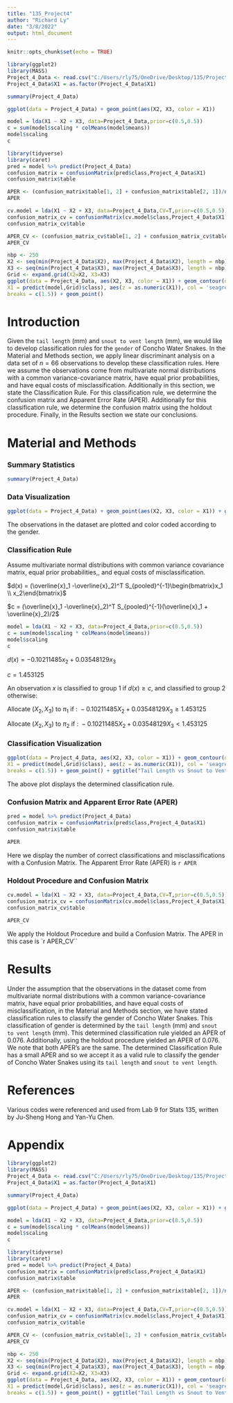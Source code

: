 ---
title: "135_Project4"
author: "Richard Ly"
date: "3/8/2022"
output: html_document
---

```{r setup, include=FALSE}
knitr::opts_chunk$set(echo = TRUE)
```

```{r include=FALSE}
library(ggplot2)
library(MASS)
Project_4_Data <- read.csv("C:/Users/rly75/OneDrive/Desktop/135/Projects/Project_4_Data.txt", sep="")
Project_4_Data$X1 = as.factor(Project_4_Data$X1)

summary(Project_4_Data)

ggplot(data = Project_4_Data) + geom_point(aes(X2, X3, color = X1))

model = lda(X1 ~ X2 + X3, data=Project_4_Data,prior=c(0.5,0.5))
c = sum(model$scaling * colMeans(model$means))
model$scaling
c

library(tidyverse)
library(caret)
pred = model %>% predict(Project_4_Data)
confusion_matrix = confusionMatrix(pred$class,Project_4_Data$X1)
confusion_matrix$table

APER <- (confusion_matrix$table[1, 2] + confusion_matrix$table[2, 1])/nrow(Project_4_Data)
APER

cv.model = lda(X1 ~ X2 + X3, data=Project_4_Data,CV=T,prior=c(0.5,0.5))
confusion_matrix_cv = confusionMatrix(cv.model$class,Project_4_Data$X1)
confusion_matrix_cv$table

APER_CV <- (confusion_matrix_cv$table[1, 2] + confusion_matrix_cv$table[2, 1])/nrow(Project_4_Data)
APER_CV

nbp <- 250
X2 <- seq(min(Project_4_Data$X2), max(Project_4_Data$X2), length = nbp)
X3 <- seq(min(Project_4_Data$X3), max(Project_4_Data$X3), length = nbp)
Grid <- expand.grid(X2=X2, X3=X3)
ggplot(data = Project_4_Data, aes(X2, X3, color = X1)) + geom_contour(data = cbind(Grid,
X1 = predict(model,Grid)$class), aes(z = as.numeric(X1)), col = 'seagreen',
breaks = c(1.5)) + geom_point()

```

# Introduction

Given the `tail length` (mm) and `snout to vent length` (mm),  we would like to develop classification rules for the `gender` of Concho Water Snakes. In the Material and Methods section, we apply linear discriminant analysis on a data set of $n= 66$ observations to develop these classification rules. Here we assume the observations come from multivariate normal distributions with a common variance-covariance matrix, have equal prior probabilities, and have equal costs of misclassification. Additionally in this section, we state the Classification Rule. For this classification rule, we determine the confusion matrix and Apparent Error Rate (APER). Additionally for this classification rule, we determine the confusion matrix using the holdout procedure. Finally, in the Results section we state our conclusions.  

# Material and Methods

### Summary Statistics

```{r}
summary(Project_4_Data)
```
### Data Visualization

```{r}
ggplot(data = Project_4_Data) + geom_point(aes(X2, X3, color = X1)) + ggtitle("Tail Length vs Snout to Vent Length") + xlab("Tail Length (mm)") + ylab("Snout to Vent Length (mm)")

```


The observations in the dataset are plotted and color coded according to the gender. 

### Classification Rule

Assume multivariate normal distributions with common variance covariance matrix, equal prior probabilities,, and equal costs of misclassification. 

$d(x) = (\overline{x}_1 -\overline{x}_2)^T S_{pooled}^{-1}\begin{bmatrix}x_1 \\ x_2\end{bmatrix}$

$c = (\overline{x}_1 -\overline{x}_2)^T S_{pooled}^{-1}(\overline{x}_1 + \overline{x}_2)/2$

```{r}
model = lda(X1 ~ X2 + X3, data=Project_4_Data,prior=c(0.5,0.5))
c = sum(model$scaling * colMeans(model$means))
model$scaling
c
```

$d(x) = -0.10211485x_2 + 0.03548129x_3$ 

$c = 1.453125$

An observation $x$ is classified to group 1 if $d(x) \geq c$, and classified to group 2 otherwise:

$\text{Allocate } (X_2,X_3) \text{ to } \pi_1 \text{ if : } -0.10211485X_2 + 0.03548129X_3 \geq 1.453125$

$\text{Allocate } (X_2,X_3) \text{ to } \pi_2 \text{ if : } -0.10211485X_2 + 0.03548129X_3 \lt 1.453125$

### Classification Visualization

```{r}
ggplot(data = Project_4_Data, aes(X2, X3, color = X1)) + geom_contour(data = cbind(Grid,
X1 = predict(model,Grid)$class), aes(z = as.numeric(X1)), col = 'seagreen',
breaks = c(1.5)) + geom_point() + ggtitle("Tail Length vs Snout to Vent Length") + xlab("Tail Length (mm)") + ylab("Snout to Vent Length (mm)")
```




The above plot displays the determined classification rule. 


### Confusion Matrix and Apparent Error Rate (APER)

```{r}
pred = model %>% predict(Project_4_Data)
confusion_matrix = confusionMatrix(pred$class,Project_4_Data$X1)
confusion_matrix$table

APER
```

Here we display the number of correct classifications and misclassifications with a Confusion Matrix. The Apparent Error Rate (APER) is `r APER`

### Holdout Procedure and Confusion Matrix

```{r}
cv.model = lda(X1 ~ X2 + X3, data=Project_4_Data,CV=T,prior=c(0.5,0.5))
confusion_matrix_cv = confusionMatrix(cv.model$class,Project_4_Data$X1)
confusion_matrix_cv$table

APER_CV
```

We apply the Holdout Procedure and build a Confusion Matrix. The APER in this case is `r APER_CV``

# Results

Under the assumption that the observations in the dataset come from multivariate normal distributions with a common variance-covariance matrix, have equal prior probabilities, and have equal costs of misclassification, in the Material and Methods section, we have stated classification rules to classify the gender of Concho Water Snakes. This classification of gender is determined by the `tail length` (mm) and `snout to vent length` (mm). This determined classification rule yielded an APER of $0.076$. Additionally, using the holdout procedure yielded an APER of $0.076$. We note that both APER's are the same. The determined Classification Rule has a small APER and so we accept it as a valid rule to classify the gender of Concho Water Snakes using its `tail length` and `snout to vent length`.

# References

Various codes were referenced and used from Lab 9 for Stats 135, written by Ju-Sheng Hong and Yan-Yu Chen. 

# Appendix

```{r}
library(ggplot2)
library(MASS)
Project_4_Data <- read.csv("C:/Users/rly75/OneDrive/Desktop/135/Projects/Project_4_Data.txt", sep="")
Project_4_Data$X1 = as.factor(Project_4_Data$X1)

summary(Project_4_Data)

ggplot(data = Project_4_Data) + geom_point(aes(X2, X3, color = X1)) + ggtitle("Tail Length vs Snout to Vent Length") + xlab("Tail Length (mm)") + ylab("Snout to Vent Length (mm)")

model = lda(X1 ~ X2 + X3, data=Project_4_Data,prior=c(0.5,0.5))
c = sum(model$scaling * colMeans(model$means))
model$scaling
c

library(tidyverse)
library(caret)
pred = model %>% predict(Project_4_Data)
confusion_matrix = confusionMatrix(pred$class,Project_4_Data$X1)
confusion_matrix$table

APER <- (confusion_matrix$table[1, 2] + confusion_matrix$table[2, 1])/nrow(Project_4_Data)
APER

cv.model = lda(X1 ~ X2 + X3, data=Project_4_Data,CV=T,prior=c(0.5,0.5))
confusion_matrix_cv = confusionMatrix(cv.model$class,Project_4_Data$X1)
confusion_matrix_cv$table

APER_CV <- (confusion_matrix_cv$table[1, 2] + confusion_matrix_cv$table[2, 1])/nrow(Project_4_Data)
APER_CV

nbp <- 250
X2 <- seq(min(Project_4_Data$X2), max(Project_4_Data$X2), length = nbp)
X3 <- seq(min(Project_4_Data$X3), max(Project_4_Data$X3), length = nbp)
Grid <- expand.grid(X2=X2, X3=X3)
ggplot(data = Project_4_Data, aes(X2, X3, color = X1)) + geom_contour(data = cbind(Grid,
X1 = predict(model,Grid)$class), aes(z = as.numeric(X1)), col = 'seagreen',
breaks = c(1.5)) + geom_point() + ggtitle("Tail Length vs Snout to Vent Length") + xlab("Tail Length (mm)") + ylab("Snout to Vent Length (mm)")

```


